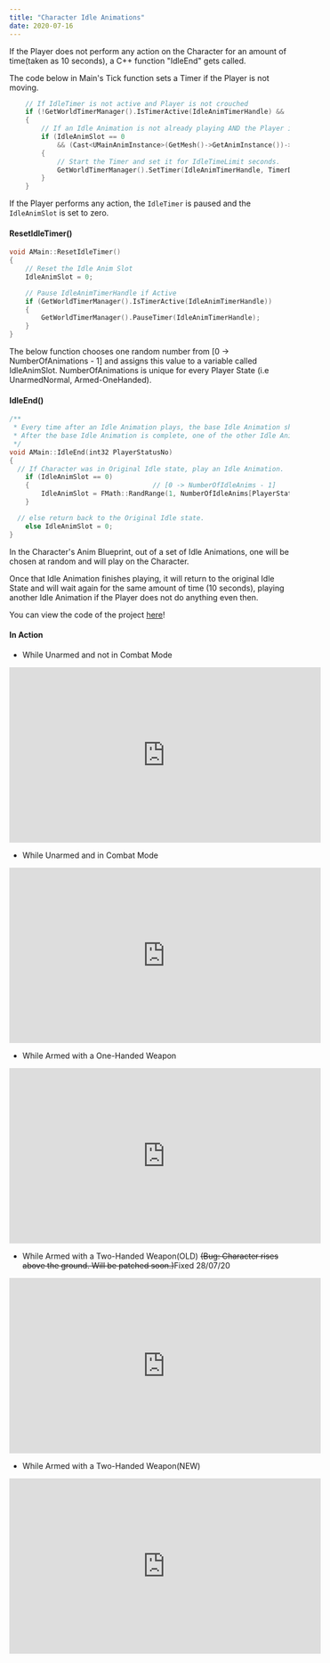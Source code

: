 ---
title: "Character Idle Animations"
date: 2020-07-16
---



If the Player does not perform any action on the Character for an amount of time(taken as 10 seconds), 
a C++ function "IdleEnd" gets called.

The code below in Main's Tick function sets a Timer if the Player is not moving.

```cpp
	// If IdleTimer is not active and Player is not crouched
	if (!GetWorldTimerManager().IsTimerActive(IdleAnimTimerHandle) && !bCrouched)
	{
		// If an Idle Animation is not already playing AND the Player is not moving
		if (IdleAnimSlot == 0
			&& (Cast<UMainAnimInstance>(GetMesh()->GetAnimInstance())->MovementSpeed == 0))
		{
			// Start the Timer and set it for IdleTimeLimit seconds.
			GetWorldTimerManager().SetTimer(IdleAnimTimerHandle, TimerDel, IdleTimeLimit, false);
		}
	}
```
If the Player performs any action, the `IdleTimer` is paused and the `IdleAnimSlot` is set to zero.

#### ResetIdleTimer()
```cpp
void AMain::ResetIdleTimer()
{
	// Reset the Idle Anim Slot
	IdleAnimSlot = 0;

	// Pause IdleAnimTimerHandle if Active
	if (GetWorldTimerManager().IsTimerActive(IdleAnimTimerHandle))
	{
		GetWorldTimerManager().PauseTimer(IdleAnimTimerHandle);
	}
}
```
The below function chooses one random number from [0 -> NumberOfAnimations - 1] and assigns this value to 
a variable called IdleAnimSlot. NumberOfAnimations is unique for every Player State (i.e UnarmedNormal, Armed-OneHanded).

#### IdleEnd()
```cpp 
/**
 * Every time after an Idle Animation plays, the base Idle Animation should be played.
 * After the base Idle Animation is complete, one of the other Idle Animations will be randomly chosen.
 */
void AMain::IdleEnd(int32 PlayerStatusNo)
{
  // If Character was in Original Idle state, play an Idle Animation.
	if (IdleAnimSlot == 0)
	{                               // [0 -> NumberOfIdleAnims - 1]
		IdleAnimSlot = FMath::RandRange(1, NumberOfIdleAnims[PlayerStatusNo] - 1);
	}

  // else return back to the Original Idle state.
	else IdleAnimSlot = 0;
}
```

In the Character's Anim Blueprint,  out of a set of Idle Animations, one will be chosen at random and will play on the Character.

Once that Idle Animation finishes playing, it will return to the original Idle State and will wait again 
for the same amount of time (10 seconds), playing another Idle Animation if the Player does not do anything even then.

You can view the code of the project [here](https://github.com/1Gokul/MedievalCombatProject)!

#### In Action 

- While Unarmed and not in Combat Mode
<iframe src="https://www.youtube.com/embed/tc39nbjUEmc" width="560" height="315" frameborder="0"> </iframe> 

- While Unarmed and in Combat Mode
<iframe src="https://www.youtube.com/embed/hr8tECcHG1k" width="560" height="315" frameborder="0"> </iframe> 

- While Armed with a One-Handed Weapon
<iframe src="https://www.youtube.com/embed/KqrbYdRlxcw" width="560" height="315" frameborder="0"> </iframe> 

- While Armed with a Two-Handed Weapon(OLD) ~~(Bug: Character rises above the ground. Will be patched soon.)~~Fixed 28/07/20
<iframe src="https://www.youtube.com/embed/nVskVluF3to" width="560" height="315" frameborder="0"> </iframe> 

- While Armed with a Two-Handed Weapon(NEW)
<iframe src="https://www.youtube.com/embed/nVskVluF3to" width="560" height="315" frameborder="0"> </iframe>



